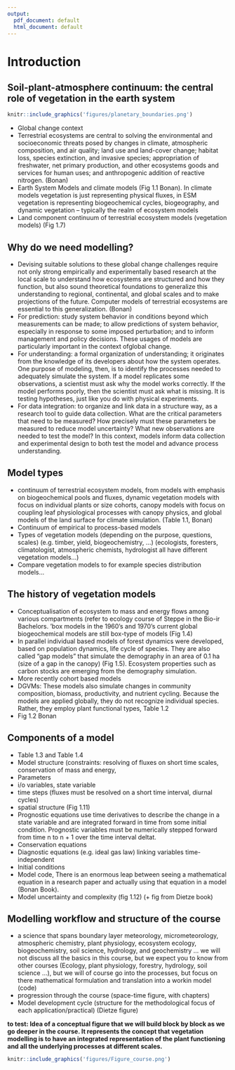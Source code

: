 ```yaml
---
output:
  pdf_document: default
  html_document: default
---
```


\mainmatter

# Introduction {#intro}
## Soil-plant-atmosphere continuum: the central role of vegetation in the earth system

```r
knitr::include_graphics('figures/planetary_boundaries.png')
```



- Global change context
- Terrestrial ecosystems are central to solving the environmental and socioeconomic threats posed by changes in climate, atmospheric composition, and air quality; land use and land-cover change; habitat loss, species extinction, and invasive species; appropriation of freshwater, net primary production, and other ecosystems goods and services for human uses; and anthropogenic addition of reactive nitrogen. (Bonan)
- Earth System Models and climate models (Fig 1.1 Bonan). In climate models vegetation is just representing physical fluxes, in ESM vegetation is representing biogeochemical cycles, biogeography, and dynamic vegetation – typically the realm of ecosystem models
- Land component  continuum of terrestrial ecosystem models (vegetation models) (Fig 1.7)

## Why do we need modelling?
- Devising suitable solutions to these global change challenges require not only strong empirically and experimentally based research at the local scale to understand how ecosystems are structured and how they function, but also sound theoretical foundations to generalize this understanding to regional, continental, and global scales and to make projections of the future. Computer models of terrestrial ecosystems are essential to this generalization. (Bonan)
- For prediction: study system behavior in conditions beyond which measurements can be made; to allow predictions of system behavior, especially in response to some imposed perturbation; and to inform management and policy decisions. These usages of models are particularly important in the context ofglobal change.
- For understanding: a formal organization of understanding; it originates from the knowledge of its developers about how the system operates. One purpose of modeling, then, is to identify the processes needed to adequately simulate the system. If a model replicates some observations, a scientist must ask why the model works correctly. If the model performs poorly, then the scientist
must ask what is missing. It is testing hypotheses, just like you do with physical experiments. 
- For data integration: to organize and link data in a structure way,  as a research tool to guide data collection. What are the critical parameters that need to be measured? How precisely must these parameters be measured to reduce model uncertainty? What new observations are needed to test the model? In this context, models inform data collection and experimental design to both test the model and advance process understanding.

## Model types
- continuum of terrestrial ecosystem models, from models with emphasis on biogeochemical pools and fluxes, dynamic vegetation models with focus on individual plants or size cohorts, canopy models with focus on coupling leaf physiological processes with canopy physics, and global models of the land surface for climate simulation. (Table 1.1, Bonan)
- Continuum of empirical to process-based models
- Types of vegetation models (depending on the purpose, questions, scales) (e.g. timber, yield, biogeochemistry, …) (ecologists, foresters, climatologist, atmospheric chemists, hydrologist all have different vegetation models…)
- Compare vegetation models to for example species distribution models…


## The history of vegetation models
- Conceptualisation of ecosystem to mass and energy flows among various compartments  (refer to ecology course of Steppe in the Bio-ir Bachelors.  ‘box models in the 1960’s and 1970’s  current global biogeochemical models are still box-type of models (Fig 1.4)
- In parallel individual based models of forest dynamics were developed, based on population dynamics, life cycle of species. They are also called “gap models” that simulate the demography in an area of 0.1 ha (size of a gap in the canopy) (Fig 1.5). Ecosystem properties such as carbon stocks are emerging from the demography simulation.
- More recently  cohort based models
- DGVMs: These models also simulate changes in community composition, biomass, productivity, and nutrient cycling. Because the models are applied globally, they do not recognize individual species. Rather, they employ plant functional types, Table 1.2
- Fig 1.2 Bonan

## Components of a model

- Table 1.3 and Table 1.4
- Model structure (constraints: resolving of fluxes on short time scales, conservation of mass and energy, 
- Parameters
- i/o variables, state variable
- time steps (fluxes must be resolved on a short time interval, diurnal cycles) 
- spatial structure (Fig 1.11)
- Prognostic equations use time derivatives to describe the change in a state variable and are integrated forward in time from some initial condition. Prognostic variables must be numerically stepped forward from time n to n + 1 over the time interval deltat.
- Conservation equations
- Diagnostic equations (e.g. ideal gas law) linking variables time-independent
- Initial conditions
- Model code, There is an enormous leap between seeing a mathematical equation in a research paper and actually using that equation in a model (Bonan Book).
- Model uncertainty and complexity (fig 1.12) (+ fig from Dietze book)

## Modelling workflow and structure of the course
- a science that spans boundary layer meteorology, micrometeorology, atmospheric chemistry, plant physiology, ecosystem ecology, biogeochemistry, soil science, hydrology, and geochemistry …  we will not discuss all the basics in this course, but we expect you to know from other courses (Ecology, plant physiology, forestry, hydrology, soil science …), but we will of course go into the processes, but focus on there mathematical formulation and translation into a workin model (code)
- progression through the course (space-time figure, with chapters)
- Model development cycle (structure for the methodological focus of each application/practical) (Dietze figure)

**to test: Idea of a conceptual figure that we will build block by block as we go deeper in the course. It represents the concept that vegetation modelling is to have an integrated representation of the plant functioning and all the underlying processes at different scales. **

```r
knitr::include_graphics('figures/Figure_course.png')
```